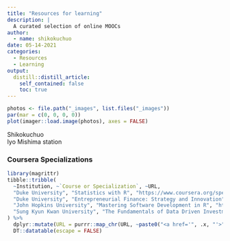```yaml
---
title: "Resources for learning"
description: |
  A curated selection of online MOOCs
author:
  - name: shikokuchuo
date: 05-14-2021
categories:
  - Resources
  - Learning
output:
  distill::distill_article:
    self_contained: false
    toc: true
---
```


```r

photos <- file.path("_images", list.files("_images"))
par(mar = c(0, 0, 0, 0))
plot(imager::load.image(photos), axes = FALSE)

```
<aside> Shikokuchuo <br />
Iyo Mishima station</aside>

### Coursera Specializations

```r

library(magrittr)
tibble::tribble(
  ~Institution, ~`Course or Specialization`, ~URL,
  "Duke University", "Statistics with R", "https://www.coursera.org/specializations/statistics",
  "Duke University", "Entrepreneurial Finance: Strategy and Innovation", "https://www.coursera.org/specializations/entrepreneurial-finance",
  "John Hopkins University", "Mastering Software Development in R", "https://www.coursera.org/specializations/r",
  "Sung Kyun Kwan University", "The Fundamentals of Data Driven Investment" ,"https://www.coursera.org/learn/the-fundamental-of-data-driven-investment"
) %>%
  dplyr::mutate(URL = purrr::map_chr(URL, ~paste0("<a href='", .x, "'>", .x, "</a>"))) %>%
  DT::datatable(escape = FALSE)

```



